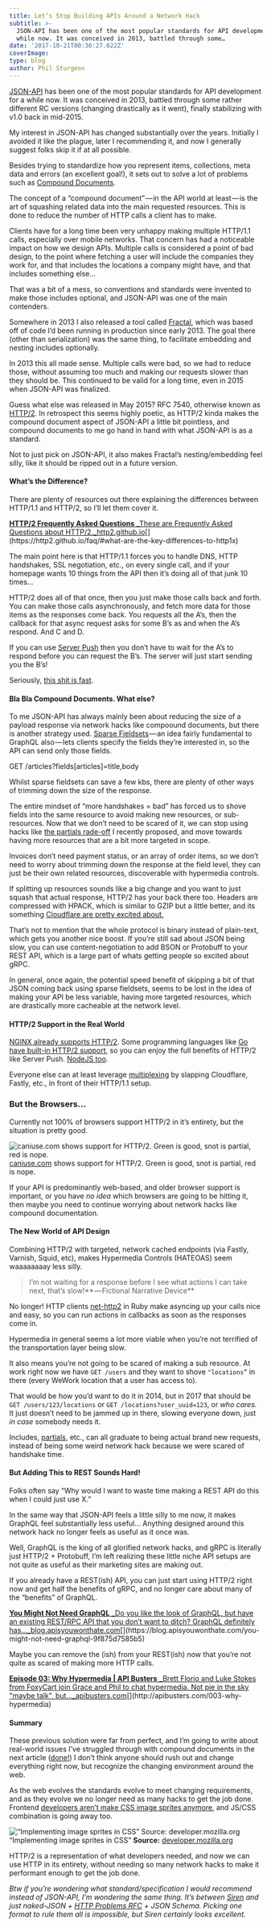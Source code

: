 ```yaml
---
title: Let’s Stop Building APIs Around a Network Hack
subtitle: >-
  JSON-API has been one of the most popular standards for API development for a
  while now. It was conceived in 2013, battled through some…
date: '2017-10-21T00:36:27.622Z'
coverImage:
type: blog
author: Phil Sturgeon
---
```


[JSON-API](http://jsonapi.org/) has been one of the most popular standards for API development for a while now. It was conceived in 2013, battled through some rather different RC versions (changing drastically as it went), finally stabilizing with v1.0 back in mid-2015.

My interest in JSON-API has changed substantially over the years. Initially I avoided it like the plague, later I recommending it, and now I generally suggest folks skip it if at all possible.

Besides trying to standardize how you represent items, collections, meta data and errors (an excellent goal!), it sets out to solve a lot of problems such as [Compound Documents](http://jsonapi.org/format/#document-compound-documents).

The concept of a “compound document” — in the API world at least — is the art of squashing related data into the main requested resources. This is done to reduce the number of HTTP calls a client has to make.

Clients have for a long time been very unhappy making multiple HTTP/1.1 calls, especially over mobile networks. That concern has had a noticeable impact on how we design APIs. Multiple calls is considered a point of bad design, to the point where fetching a user will include the companies they work for, and that includes the locations a company might have, and that includes something else…

That was a bit of a mess, so conventions and standards were invented to make those includes optional, and JSON-API was one of the main contenders.

Somewhere in 2013 I also released a tool called [Fractal](http://fractal.thephpleague.com/), which was based off of code I’d been running in production since early 2013. The goal there (other than serialization) was the same thing, to facilitate embedding and nesting includes optionally.

In 2013 this all made sense. Multiple calls were bad, so we had to reduce those, without assuming too much and making our requests slower than they should be. This continued to be valid for a long time, even in 2015 when JSON-API was finalized.

Guess what else was released in May 2015? RFC 7540, otherwise known as [HTTP/2](https://tools.ietf.org/html/rfc7540). In retrospect this seems highly poetic, as HTTP/2 kinda makes the compound document aspect of JSON-API a little bit pointless, and compound documents to me go hand in hand with what JSON-API is as a standard.

Not to just pick on JSON-API, it also makes Fractal’s nesting/embedding feel silly, like it should be ripped out in a future version.

#### What’s the Difference?

There are plenty of resources out there explaining the differences between HTTP/1.1 and HTTP/2, so I’ll let them cover it.

[**HTTP/2 Frequently Asked Questions**
_These are Frequently Asked Questions about HTTP/2._http2.github.io](https://http2.github.io/faq/#what-are-the-key-differences-to-http1x "https://http2.github.io/faq/#what-are-the-key-differences-to-http1x")[](https://http2.github.io/faq/#what-are-the-key-differences-to-http1x)

The main point here is that HTTP/1.1 forces you to handle DNS, HTTP handshakes, SSL negotiation, etc., on every single call, and if your homepage wants 10 things from the API then it’s doing all of that junk 10 times…

HTTP/2 does all of that once, then you just make those calls back and forth. You can make those calls asynchronously, and fetch more data for those items as the responses come back. You requests all the A’s, then the callback for that async request asks for some B’s as and when the A’s respond. And C and D.

If you can use [Server Push](https://http2.github.io/faq/#whats-the-benefit-of-server-push) then you don’t have to wait for the A’s to respond before you can request the B’s. The server will just start sending you the B’s!

Seriously, [this shit is fast](https://gist.github.com/philsturgeon/ea4c3966731c8e2e92e70b11fe10d1bc).

#### Bla Bla Compound Documents. What else?

To me JSON-API has always mainly been about reducing the size of a payload response via network hacks like compoound documents, but there is another strategy used. [Sparse Fieldsets](http://jsonapi.org/format/#fetching-sparse-fieldsets) — an idea fairly fundamental to GraphQL also — lets clients specify the fields they’re interested in, so the API can send only those fields.

GET /articles?fields\[articles\]=title,body

Whilst sparse fieldsets can save a few kbs, there are plenty of other ways of trimming down the size of the response.

The entire mindset of “more handshakes = bad” has forced us to shove fields into the same resource to avoid making new resources, or sub-resources. Now that we don’t need to be scared of it, we can stop using hacks like [the partials rade-off](https://blog.apisyouwonthate.com/a-happy-compromise-between-customization-and-cacheability-e48dc083ed10) I recently proposed, and move towards having more resources that are a bit more targeted in scope.

Invoices don’t need payment status, or an array of order items, so we don’t need to worry about trimming down the response at the field level, they can just be their own related resources, discoverable with hypermedia controls.

If splitting up resources sounds like a big change and you want to just squash that actual response, HTTP/2 has your back there too. Headers are compressed with HPACK, which is similar to GZIP but a little better, and its something [Cloudflare are pretty excited about.](https://blog.cloudflare.com/hpack-the-silent-killer-feature-of-http-2/)

That’s not to mention that the whole protocol is binary instead of plain-text, which gets you another nice boost. If you’re still sad about JSON being slow, you can use content-negotiation to add BSON or Protobuff to your REST API, which is a large part of whats getting people so excited about gRPC.

In general, once again, the potential speed benefit of skipping a bit of that JSON coming back using sparse fieldsets, seems to be lost in the idea of making your API be less variable, having more targeted resources, which are drastically more cacheable at the network level.

#### HTTP/2 Support in the Real World

[NGINX already supports HTTP/2](https://www.nginx.com/blog/nginx-1-9-5/). Some programming languages like [Go have built-in HTTP/2 support](https://http2.golang.org/), so you can enjoy the full benefits of HTTP/2 like Server Push. [NodeJS too](https://nodejs.org/api/http2.html).

Everyone else can at least leverage [multiplexing](https://http2.github.io/faq/#why-is-http2-multiplexed) by slapping Cloudflare, Fastly, etc., in front of their HTTP/1.1 setup.

### But the Browsers…

Currently not 100% of browsers support HTTP/2 in it’s entirety, but the situation is pretty good.

![[caniuse.com](http://caniuse.com/#feat=http2) shows support for HTTP/2. Green is good, snot is partial, red is nope.](https://cdn-images-1.medium.com/max/800/1*76stN3E_Nxb8fRq3BqTxJw.png)
[caniuse.com](http://caniuse.com/#feat=http2) shows support for HTTP/2. Green is good, snot is partial, red is nope.

If your API is predominantly web-based, and older browser support is important, or you have _no idea_ which browsers are going to be hitting it, then maybe you need to continue worrying about network hacks like compound documentation.

#### The New World of API Design

Combining HTTP/2 with targeted, network cached endpoints (via Fastly, Varnish, Squid, etc), makes Hypermedia Controls (HATEOAS) seem waaaaaaaay less silly.

> I’m not waiting for a response before I see what actions I can take next, that’s slow!** — Fictional Narrative Device**

No longer! HTTP clients [net-http2](https://github.com/ostinelli/net-http2) in Ruby make asyncing up your calls nice and easy, so you can run actions in callbacks as soon as the responses come in.

Hypermedia in general seems a lot more viable when you’re not terrified of the transportation layer being slow.

It also means you’re not going to be scared of making a sub resource. At work right now we have `GET /users` and they want to shove `"locations”` in there (every WeWork location that a user has access to).

That would be how you’d want to do it in 2014, but in 2017 that should be `GET /users/123/locations` or `GET /locations?user_uuid=123`, or _who cares._ It just doesn’t need to be jammed up in there, slowing everyone down, just _in case_ somebody needs it.

Includes, [partials](https://blog.apisyouwonthate.com/a-happy-compromise-between-customization-and-cacheability-e48dc083ed10), etc., can all graduate to being actual brand new requests, instead of being some weird network hack because we were scared of handshake time.

#### But Adding This to REST Sounds Hard!

Folks often say “Why would I want to waste time making a REST API do this when I could just use X.”

In the same way that JSON-API feels a little silly to me now, it makes GraphQL feel substantially less useful… Anything designed around this network hack no longer feels as useful as it once was.

Well, GraphQL is the king of all glorified network hacks, and gRPC is literally just HTTP/2 + Protobuff, I’m left realizing these little niche API setups are not quite as useful as their marketing sites are making out.

If you already have a REST(ish) API, you can just start using HTTP/2 right now and get half the benefits of gRPC, and no longer care about many of the “benefits” of GraphQL.

[**You Might Not Need GraphQL**
_Do you like the look of GraphQL, but have an existing REST/RPC API that you don’t want to ditch? GraphQL definitely has…_blog.apisyouwonthate.com](https://blog.apisyouwonthate.com/you-might-not-need-graphql-9f875d7585b5 "https://blog.apisyouwonthate.com/you-might-not-need-graphql-9f875d7585b5")[](https://blog.apisyouwonthate.com/you-might-not-need-graphql-9f875d7585b5)

Maybe you can remove the (ish) from your REST(ish) now that you’re not quite as scared of making more HTTP calls.

[**Episode 03: Why Hypermedia | API Busters**
_Brett Florio and Luke Stokes from FoxyCart join Grace and Phil to chat hypermedia. Not pie in the sky "maybe talk", but…_apibusters.com](http://apibusters.com/003-why-hypermedia "http://apibusters.com/003-why-hypermedia")[](http://apibusters.com/003-why-hypermedia)

#### Summary

These previous solution were far from perfect, and I’m going to write about real-world issues I’ve struggled through with compound documents in the next article ([done!](https://blog.apisyouwonthate.com/making-the-most-of-json-api-7fb51f4407aa)) I don’t think anyone should rush out and change everything right now, but recognize the changing environment around the web.

As the web evolves the standards evolve to meet changing requirements, and as they evolve we no longer need as many hacks to get the job done. Frontend [developers aren’t make CSS image sprites anymore](https://developer.mozilla.org/en-US/docs/Web/CSS/CSS_Images/Implementing_image_sprites_in_CSS), and JS/CSS combination is going away too.

![“Implementing image sprites in CSS” **Source:** [developer.mozilla.org](https://developer.mozilla.org/en-US/docs/Web/CSS/CSS_Images/Implementing_image_sprites_in_CSS)](https://cdn-images-1.medium.com/max/800/1*6JQWMKWR8GQklbSVbfVwUw.png)
“Implementing image sprites in CSS” **Source:** [developer.mozilla.org](https://developer.mozilla.org/en-US/docs/Web/CSS/CSS_Images/Implementing_image_sprites_in_CSS)

HTTP/2 is a representation of what developers needed, and now we can use HTTP in its entirety, without needing so many network hacks to make it performant enough to get the job done.

_Btw if you’re wondering what standard/specification I would recommend instead of JSON-API, I’m wondering the same thing. It’s between_ [_Siren_](https://github.com/kevinswiber/siren) _and just naked-JSON +_ [_HTTP Problems RFC_](https://tools.ietf.org/html/rfc7807) _+ JSON Schema. Picking one format to rule them all is impossible, but Siren certainly looks excellent._